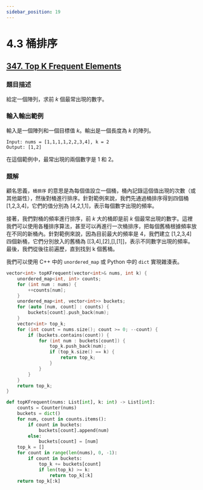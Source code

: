 ```yaml
---
sidebar_position: 19
---
```


# 4.3 桶排序

## [347. Top K Frequent Elements](https://leetcode.com/problems/top-k-frequent-elements/)

### 題目描述

給定一個陣列，求前 $k$ 個最常出現的數字。

### 輸入輸出範例

輸入是一個陣列和一個目標值 $k$。輸出是一個長度為 $k$ 的陣列。

```
Input: nums = [1,1,1,1,2,2,3,4], k = 2
Output: [1,2]
```

在這個範例中，最常出現的兩個數字是 1 和 2。

### 題解

顧名思義，`桶排序` 的意思是為每個值設立一個桶，桶內記錄這個值出現的次數（或其他屬性），然後對桶進行排序。針對範例來說，我們先通過桶排序得到四個桶 [1,2,3,4]，它們的值分別為 [4,2,1,1]，表示每個數字出現的頻率。

接著，我們對桶的頻率進行排序，前 $k$ 大的桶即是前 $k$ 個最常出現的數字。這裡我們可以使用各種排序算法，甚至可以再進行一次桶排序，把每個舊桶根據頻率放在不同的新桶內。針對範例來說，因為目前最大的頻率是 4，我們建立 [1,2,3,4] 四個新桶，它們分別放入的舊桶為 [[3,4],[2],[],[1]]，表示不同數字出現的頻率。最後，我們從後往前遍歷，直到找到 k 個舊桶。

我們可以使用 C++ 中的 `unordered_map` 或 Python 中的 `dict` 實現雜湊表。

<Tabs>
<TabItem value="cpp" label="C++">

```cpp
vector<int> topKFrequent(vector<int>& nums, int k) {
    unordered_map<int, int> counts;
    for (int num : nums) {
        ++counts[num];
    }
    unordered_map<int, vector<int>> buckets;
    for (auto [num, count] : counts) {
        buckets[count].push_back(num);
    }
    vector<int> top_k;
    for (int count = nums.size(); count >= 0; --count) {
        if (buckets.contains(count)) {
            for (int num : buckets[count]) {
                top_k.push_back(num);
                if (top_k.size() == k) {
                    return top_k;
                }
            }
        }
    }
    return top_k;
}
```

</TabItem>
<TabItem value="py" label="Python">

```py
def topKFrequent(nums: List[int], k: int) -> List[int]:
    counts = Counter(nums)
    buckets = dict()
    for num, count in counts.items():
        if count in buckets:
            buckets[count].append(num)
        else:
            buckets[count] = [num]
    top_k = []
    for count in range(len(nums), 0, -1):
        if count in buckets:
            top_k += buckets[count]
            if len(top_k) >= k:
                return top_k[:k]
    return top_k[:k]
```

</TabItem>

</Tabs>